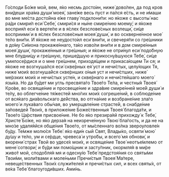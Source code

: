 
Го́споди Бо́же мой, вем, я́ко несмь досто́ин, ниже́ дово́лен, да под кров вни́деши хра́ма души́ моея́, зане́же весь пуст и па́лся е́сть, и не и́маши во мне ме́ста досто́йна е́же главу́ подклони́ти: но я́коже с высоты́ нас ра́ди смири́л еси́ Себе́, смири́ся и ны́не смире́нию моему́; и я́коже восприя́л еси́ в верте́пе и в я́слех безслове́сных возлещи́, си́це восприими́ и в я́слех безслове́сныя моея́ души́, и во оскверне́нное мое́ те́ло вни́ти. И я́коже не неудосто́ил еси́ вни́ти, и свечеря́ти со гре́шники в до́му Си́мона прокаже́ннаго, та́ко изво́ли вни́ти и в дом смире́нныя моея́ души́, прокаже́нныя и гре́шныя; и я́коже не отри́нул еси́ подо́бную мне блудни́цу и гре́шную, прише́дшую и прикосну́вшуюся Тебе́, си́це умилосе́рдися и о мне гре́шнем, приходя́щем и прикаса́ющем Ти ся; и я́коже не возгнуша́лся еси́ скве́рных ея́ уст и нечи́стых, целу́ющих Тя, ниже́ мои́х возгнуша́йся скве́рнших о́ныя уст и нечи́стших, ниже́ ме́рзких мои́х и нечи́стых усте́н, и скве́рнаго и нечи́стейшаго моего́ язы́ка. Но да бу́дет ми угль пресвята́го Твое́го Те́ла, и честны́я Твоея́ Кро́ве, во освяще́ние и просвеще́ние и здра́вие смире́нней мое́й души́ и те́лу, во облегче́ние тя́жестей мно́гих мои́х согреше́ний, в соблюде́ние от вся́каго диа́вольскаго де́йства, во отгна́ние и возбране́ние зла́го моего́ и лука́ваго обы́чая, во умерщвле́ние страсте́й, в снабде́ние за́поведей Твои́х, в приложе́ние Боже́ственныя Твоея́ благода́ти, и Твое́го Ца́рствия присвое́ние. Не бо я́ко презира́яй прихожду́ к Тебе́, Христе́ Бо́же, но я́ко дерза́я на неизрече́нную Твою́ бла́гость, и да не на мно́зе удаля́яйся обще́ния Твое́го, от мы́сленнаго во́лка звероуловле́н бу́ду. Те́мже молю́ся Тебе́: я́ко еди́н сый Свят, Влады́ко, освяти́ мою́ ду́шу и те́ло, ум и се́рдце, чревеса́ и утро́бы, и всего́ мя обнови́, и вкорени́ страх Твой во удесе́х мои́х, и освяще́ние Твое́ неотъе́млемо от мене́ сотвори́; и бу́ди ми помо́щник и засту́пник, окормля́я в ми́ре живо́т мой, сподобля́я мя и одесну́ю Тебе́ предстоя́ния со святы́ми Твои́ми, моли́твами и моле́ньми Пречи́стыя Твоея́ Ма́тере, невеще́ственных Твои́х служи́телей и пречи́стых сил, и всех святы́х, от ве́ка Тебе́ благоугоди́вших. Ами́нь.
